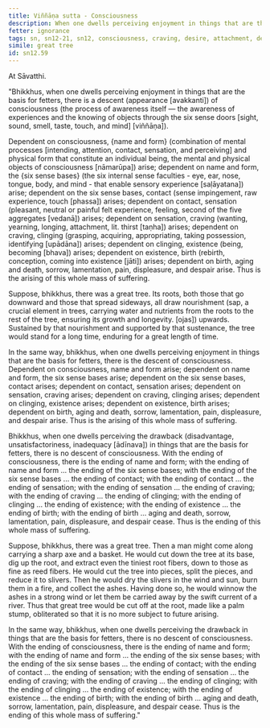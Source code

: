 ```yaml
---
title: Viññāṇa sutta - Consciousness
description: When one dwells perceiving enjoyment in things that are the basis for fetters, there is a descent of consciousness. When one dwells perceiving the drawback in things that are the basis for fetters, there is no descent of consciousness.
fetter: ignorance
tags: sn, sn12-21, sn12, consciousness, craving, desire, attachment, dependent co-arising, dependent origination, twelve links, name and form, six sense bases, contact, sensation, craving, clinging, existence, birth, aging, death, sorrow, lamentation, pain, displeasure, despair, suffering, dukkha
simile: great tree
id: sn12.59
---
```


At Sāvatthi.

"Bhikkhus, when one dwells perceiving enjoyment in things that are the basis for fetters, there is a descent (appearance [avakkanti]) of consciousness (the process of awareness itself — the awareness of experiences and the knowing of objects through the six sense doors [sight, sound, smell, taste, touch, and mind] [viññāṇa]).

Dependent on consciousness, \{name and form} (combination of mental processes [intending, attention, contact, sensation, and perceiving] and physical form that constitute an individual being, the mental and physical objects of consciousness [nāmarūpa]) arise; dependent on name and form, the \{six sense bases} (the six internal sense faculties - eye, ear, nose, tongue, body, and mind - that enable sensory experience [saḷāyatana]) arise; dependent on the six sense bases, contact (sense impingement, raw experience, touch [phassa]) arises; dependent on contact, sensation (pleasant, neutral or painful felt experience, feeling, second of the five aggregates [vedanā]) arises; dependent on sensation, craving (wanting, yearning, longing, attachment, lit. thirst [taṇha]) arises; dependent on craving, clinging (grasping, acquiring, appropriating, taking possession, identifying [upādāna]) arises; dependent on clinging, existence (being, becoming [bhava]) arises; dependent on existence, birth (rebirth, conception, coming into existence [jāti]) arises; dependent on birth, aging and death, sorrow, lamentation, pain, displeasure, and despair arise. Thus is the arising of this whole mass of suffering.

Suppose, bhikkhus, there was a great tree. Its roots, both those that go downward and those that spread sideways, all draw nourishment (sap, a crucial element in trees, carrying water and nutrients from the roots to the rest of the tree, ensuring its growth and longevity. [ojas]) upwards. Sustained by that nourishment and supported by that sustenance, the tree would stand for a long time, enduring for a great length of time.

In the same way, bhikkhus, when one dwells perceiving enjoyment in things that are the basis for fetters, there is the descent of consciousness. Dependent on consciousness, name and form arise; dependent on name and form, the six sense bases arise; dependent on the six sense bases, contact arises; dependent on contact, sensation arises; dependent on sensation, craving arises; dependent on craving, clinging arises; dependent on clinging, existence arises; dependent on existence, birth arises; dependent on birth, aging and death, sorrow, lamentation, pain, displeasure, and despair arise. Thus is the arising of this whole mass of suffering.

Bhikkhus, when one dwells perceiving the drawback (disadvantage, unsatisfactoriness, inadequacy [ādīnava]) in things that are the basis for fetters, there is no descent of consciousness. With the ending of consciousness, there is the ending of name and form; with the ending of name and form ... the ending of the six sense bases; with the ending of the six sense bases ... the ending of contact; with the ending of contact ... the ending of sensation; with the ending of sensation ... the ending of craving; with the ending of craving ... the ending of clinging; with the ending of clinging ... the ending of existence; with the ending of existence ... the ending of birth; with the ending of birth ... aging and death, sorrow, lamentation, pain, displeasure, and despair cease. Thus is the ending of this whole mass of suffering.

Suppose, bhikkhus, there was a great tree. Then a man might come along carrying a sharp axe and a basket. He would cut down the tree at its base, dig up the root, and extract even the tiniest root fibers, down to those as fine as reed fibers. He would cut the tree into pieces, split the pieces, and reduce it to slivers. Then he would dry the slivers in the wind and sun, burn them in a fire, and collect the ashes. Having done so, he would winnow the ashes in a strong wind or let them be carried away by the swift current of a river. Thus that great tree would be cut off at the root, made like a palm stump, obliterated so that it is no more subject to future arising.

In the same way, bhikkhus, when one dwells perceiving the drawback in things that are the basis for fetters, there is no descent of consciousness. With the ending of consciousness, there is the ending of name and form; with the ending of name and form ... the ending of the six sense bases; with the ending of the six sense bases ... the ending of contact; with the ending of contact ... the ending of sensation; with the ending of sensation ... the ending of craving; with the ending of craving ... the ending of clinging; with the ending of clinging ... the ending of existence; with the ending of existence ... the ending of birth; with the ending of birth ... aging and death, sorrow, lamentation, pain, displeasure, and despair cease. Thus is the ending of this whole mass of suffering."